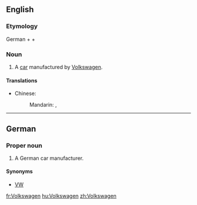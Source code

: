 ==English==

===Etymology===
German {{term|Volk|lang=de}} + {{term|-s-|lang=de}} + {{term|Wagen|lang=de}}

===Noun===
{{en-noun}}

# A [[car]] manufactured by [[w:Volkswagen|Volkswagen]].

====Translations====
{{trans-top|car manufacturer}}
* Chinese:
*: Mandarin: {{t|cmn|大眾}}, {{t|cmn|大众|tr=dàzhòng}}
{{trans-mid}}
{{trans-bottom}}

----

==German==
{{wikipedia}}

===Proper noun===
{{head|de|proper noun|g=m}}

# A German car manufacturer.

====Synonyms====
* [[VW]]

[[fr:Volkswagen]]
[[hu:Volkswagen]]
[[zh:Volkswagen]]